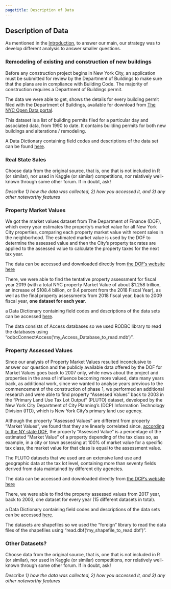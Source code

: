 ---
pagetitle: Description of Data
---

## Description of Data

As mentioned in the [Introduction](./), to answer our main, our strategy was to develop different analysis to answer smaller questions.
  
### Remodeling of existing and construction of new buildings   
  
Before any construction project begins in New York City, an application must be submitted for review by the Department of Buildings to make sure that the plans are in compliance with Building Code. The majority of construction requires a Department of Buildings permit.
  
The data we were able to get, shows the details for every building permit filed with the Department of Buildings, available for download from [The NYC Open Data portal](https://data.cityofnewyork.us/Housing-Development/DOB-Permit-Issuance/ipu4-2q9a "NYC Open Data portal").

This dataset is a list of building permits filed for a particular day and associated data, from 1990 to date. It contains building permits for both new buildings and alterations / remodeling.
  
A Data Dictionary containing field codes and descriptions of the data set can be found [here](https://data.cityofnewyork.us/api/views/ipu4-2q9a/files/87608d5b-1986-4a21-a8a5-7a38e65f9993?download=true&filename=DD_DOB_Permit_Issuance_2018-03-07.xlsx "Data Dictionary for building permits").
    
      
### Real State Sales

Choose data from the original source, that is, one that is not included in R (or similar), nor used in Kaggle (or similar) competitions, nor relatively well-known through some other forum. If in doubt, ask! 

_Describe 1) how the data was collected, 2) how you accessed it, and 3) any other noteworthy features_
    
    
### Property Market Values

We got the market values dataset from The Department of Finance (DOF), which every year estimates the property's market value for all New York City properties, comparing each property market value with recent sales in the neighborhood. The estimated market value is used by the DOF to determine the assessed value and then the City's property tax rates are applied to the assessed value to calculate the property taxes for the next tax year.
  
The data can be accessed and downloaded directly from [the DOF's website here](http://www1.nyc.gov/site/finance/taxes/property-assessments.page "Data for Property Market Values")
     
There, we were able to find the tentative property assessment for fiscal year 2019 (with a total NYC property Market Value of about $1.258 trillion, an increase of $108.4 billion, or 9.4 percent from the 2018 Fiscal Year), as well as the final property assessments from 2018 fiscal year, back to 2009 fiscal year, **one dataset for each year**.
   
a Data Dictionary containing field codes and descriptions of the data sets can be accessed [here](http://www1.nyc.gov/assets/finance/downloads/tar/tarfieldcodes.pdf "Data Dictionary for property market values").

The data consists of Access databases so we used RODBC library to read the databases using "odbcConnectAccess('my_Access_Database_to_read.mdb')". 
   
   
### Property Assessed Values
   
Since our analysis of Property Market Values resulted inconclusive to answer our question and the publicly available data offered by the DOF for Market Values goes back to 2007 only, while news about the project and properties in the area of influence becoming more valued, date many years back, as additional work, since we wanted to analyse years previous to the commencement of the construction of phase 1, we performed an additional research and were able to find property "Assessed Values" back to 2003 in the "Primary Land Use Tax Lot Output" (PLUTO) dataset, developed by the New York City Department of City Planning's (DCP) Information Technology Division (ITD), which is New York City's primary land use agency. 

Although the property "Assessed Values" are different from property "Market Values", we found that they are linearly correlated since, [according to the NY state DOF](https://www.tax.ny.gov/pit/property/learn/howassess.htm "source of info"), the property "Assessed Value" is a percentage of the estimated "Market Value" of a property depending of the tax class so, as example, in a city or town assessing at 100% of market value for a specific tax class, the market value for that class is equal to the assessment value.

The PLUTO datasets that we used are an extensive land use and geographic data at the tax lot level, containing more than seventy fields derived from data maintained by different city agencies.

The data can be accessed and downloaded directly from [the DCP's website here](http://www1.nyc.gov/site/planning/data-maps/open-data/bytes-archive.page?sorts[year]=0 "Data for Property Assessed Values")
  
There, we were able to find the property assessed values from 2017 year, back to 2003, one dataset for every year (15 different datasets in total).

a Data Dictionary containing field codes and descriptions of the data sets can be accessed [here](http://www1.nyc.gov/assets/planning/download/pdf/data-maps/open-data/pluto_datadictionary.pdf "Data Dictionary for property assessed values").

The datasets are shapefiles so we used the "foreign" library to read the data files of the shapefiles using "read.dbf('my_shapefile_to_read.dbf')". 
  
  
### Other Datasets?

Choose data from the original source, that is, one that is not included in R (or similar), nor used in Kaggle (or similar) competitions, nor relatively well-known through some other forum. If in doubt, ask! 

_Describe 1) how the data was collected, 2) how you accessed it, and 3) any other noteworthy features_